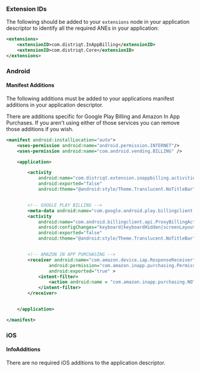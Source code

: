 
### Extension IDs

The following should be added to your `extensions` node in your application descriptor to identify all the required ANEs in your application:

```xml
<extensions>
    <extensionID>com.distriqt.InAppBilling</extensionID>
    <extensionID>com.distriqt.Core</extensionID>
</extensions>
```



### Android

#### Manifest Additions


The following additions must be added to your applications manifest additions in your 
application descriptor.

There are additions specific for Google Play Billing and Amazon In App Purchases. 
If you aren't using either of those services you can remove those additions if you wish.


```xml
<manifest android:installLocation="auto">
	<uses-permission android:name="android.permission.INTERNET"/>
	<uses-permission android:name="com.android.vending.BILLING" />

	<application>

		<activity 
			android:name="com.distriqt.extension.inappbilling.activities.ProductViewActivity" 
			android:exported="false"
			android:theme="@android:style/Theme.Translucent.NoTitleBar" />


		<!-- GOOGLE PLAY BILLING -->
		<meta-data android:name="com.google.android.play.billingclient.version" android:value="5.0.0" />
		<activity
			android:name="com.android.billingclient.api.ProxyBillingActivity"
			android:configChanges="keyboard|keyboardHidden|screenLayout|screenSize|orientation"
			android:exported="false"
			android:theme="@android:style/Theme.Translucent.NoTitleBar" />


		<!-- AMAZON IN APP PURCHASING -->
		<receiver android:name="com.amazon.device.iap.ResponseReceiver"
				android:permission="com.amazon.inapp.purchasing.Permission.NOTIFY"
				android:exported="true" >
			<intent-filter>
				<action android:name = "com.amazon.inapp.purchasing.NOTIFY" />
			</intent-filter>
		</receiver>


	</application>

</manifest>
```


### iOS

#### InfoAdditions

There are no required iOS additions to the application descriptor.
